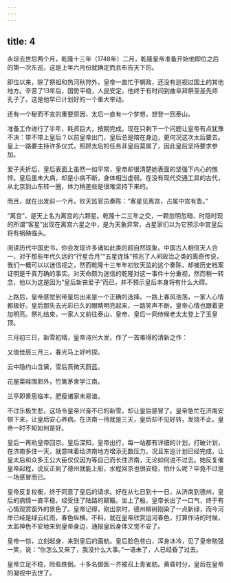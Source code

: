 ```yaml
---
---
---
```

title: 4
---



永琮去世后两个月，乾隆十三年（1748年）二月，乾隆皇帝准备开始他即位之后的第一次东巡，这是上年六月份就确定而且布告天下的。

即位以来，除了祭祖和热河秋狩外，皇帝一直忙于朝政，还没有巡视过国土的其他地方。辛苦了13年后，国势平稳，人民安定，他终于有时间到曲阜拜祭至圣先师孔子了。这是他早已计划好的一个重大举动。

还有一个秘而不宣的重要原因，太后一直有一个梦想，想登一回泰山。

准备工作进行了半年，耗资巨大，按期完成。现在只剩下一个问题让皇帝有点犹豫不决：带不带上皇后？以前皇帝出门，皇后总是陪在身边，更何况这次太后要去。皇上一路要主持许多仪式，照顾太后的任务非皇后莫属了，因此皇后坚持要求参加。

爱子夭折后，皇后表面上虽然一如平常，皇帝却很清楚她表面的坚强下内心的憔悴。皇后虽未大病，却是小病不断，身体相当虚弱。在没有现代交通工具的古代，从北京到山东转一圈，体力稍差些是很难坚持下来的。

而且，就在出发前一个月，钦天监官员奏陈：“客星见离宫，占属中宫有眚。”

“离宫”，是天上名为离宫的六颗星。乾隆十二三年之交，一颗忽明忽暗、时隐时现的所谓“客星”出现在离宫六星之中，是为天象异常，占星家们以为它预示中宫皇后将有祸殃临头。

阅读历代中国史书，你会发现许多诸如此类的超自然现象。中国古人相信天人合一，对于那些年代久远的“行星合月”“五星连珠”预兆了人间政治之类的离奇传说，我们一概可以以迷信视之，然而乾隆十三年年初钦天监的这个奏陈，却被历史档案证明是千真万确的事实。对天命颇为迷信的乾隆对这一事件十分重视，然而稍一转念，他以为这是因为“皇后新丧爱子”而已，并不预示皇后本身将有什么大碍。

上路后，皇帝感觉到带皇后出来是一个正确的选择。一路上春风浩荡，一家人心情都极好。皇后那失去光彩已久的眼睛明亮起来，一路笑声不断。皇帝心情也跟着更加明亮。祭礼结束，一家人又前往泰山，皇帝、皇后一同侍候老太太登上了玉皇顶。

三月初三日，新雪初晴，皇帝诗兴大发，作了一首难得的清新之作：





又值佳辰三月三，春光马上好吟探。

云中隐约山含黛，雪后熹微天蔚蓝。

花屋菜畦围郭外，竹篱茅舍学江南。

兰亭即景思临本，肥瘦诸家未易谙。





不过乐极生悲，这场令皇帝兴奋不已的新雪，却让皇后感冒了。皇帝急忙在济南安顿下来，让皇后安心养病。在济南一待就是三天，皇后却不见好转，发烧不止。皇帝一时不知如何是好。

皇后一再劝皇帝回京。皇后深知，皇帝出行，每一站都有详细的计划，打破计划，在济南多住一天，就意味着给济南地方增添无数压力。况且东巡计划已经完成，让皇太后和众多王公大臣仅仅因为等自己而长住济南，无论如何说不过去。她反复催皇帝起程，说反正到了德州就能上船，水程回京也很安稳，怕什么呢？毕竟不过是一场感冒而已。

皇帝反复权衡，终于同意了皇后的请求。好在从七日到十一日，从济南到德州，皇后的病情一直平稳，经受住了陆路的颠簸。坐上了船，皇帝长出了一口气，终于有心情观赏窗外的景色了。皇帝记得，刚出京时，德州柳树刚染了一点新绿，而今河岸已经是绿云红雨，春色纵横。不料，就在皇帝欣赏运河春色，打算作诗的时候，太监神色不安地来到皇帝身边，通报皇后身体又觉不安了。

皇帝一惊，立刻起身，来到皇后的画舫。皇后脸色苍白，浑身冰冷，见了皇帝勉强一笑，说：“你怎么又来了，我没什么大事。”一语未了，人已经昏了过去。

皇帝立足不稳，险些跌倒。十多名御医一齐被召上青雀舫。黄昏时分，皇后在皇帝的凝视中去世了。